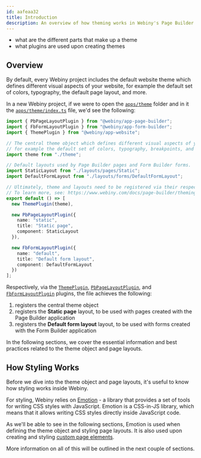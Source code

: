 ```yaml
---
id: aafeaa32
title: Introduction
description: An overview of how theming works in Webiny's Page Builder application.
---
```



<!-- Always include this section on top of the page. -->

<Alert type="success" title="What You’ll Learn">

- what are the different parts that make up a theme
- what plugins are used upon creating themes

</Alert>

## Overview

By default, every Webiny project includes the default website theme which defines different visual aspects of your website, for example the default set of colors, typography, the default page layout, and more.

In a new Webiny project, if we were to open the [`apps/theme`](https://github.com/webiny/webiny-js/tree/v5.35.0/packages/cwp-template-aws/template/common/apps/theme) folder and in it the [`apps/theme/index.ts`](https://github.com/webiny/webiny-js/tree/v5.35.0/packages/cwp-template-aws/template/common/apps/theme/index.ts) file, we'd see the following:

```ts apps/theme/index.ts
import { PbPageLayoutPlugin } from "@webiny/app-page-builder";
import { FbFormLayoutPlugin } from "@webiny/app-form-builder";
import { ThemePlugin } from "@webiny/app-website";

// The central theme object which defines different visual aspects of your website,
// for example the default set of colors, typography, breakpoints, and more.
import theme from "./theme";

// Default layouts used by Page Builder pages and Form Builder forms.
import StaticLayout from "./layouts/pages/Static";
import DefaultFormLayout from "./layouts/forms/DefaultFormLayout";

// Ultimately, theme and layouts need to be registered via their respective plugins.
// To learn more, see: https://www.webiny.com/docs/page-builder/theming/introduction.
export default () => [
  new ThemePlugin(theme),

  new PbPageLayoutPlugin({
    name: "static",
    title: "Static page",
    component: StaticLayout
  }),

  new FbFormLayoutPlugin({
    name: "default",
    title: "Default form layout",
    component: DefaultFormLayout
  })
];
```

Respectively, via the [`ThemePlugin`](https://github.com/webiny/webiny-js/blob/v5.35.0/packages/app-theme/src/index.ts#L4-L12), [`PbPageLayoutPlugin`](https://github.com/webiny/webiny-js/blob/v5.35.0/packages/app-page-builder/src/plugins/PbPageLayoutPlugin.ts#L4-L12), and [`FbFormLayoutPlugin`](https://github.com/webiny/webiny-js/blob/v5.35.0/packages/app-form-builder/src/plugins/FbFormLayoutPlugin.ts#L4-L12) plugins, the file achieves the following:

1. registers the central theme object
2. registers the **Static page** layout, to be used with pages created with the Page Builder application
3. registers the **Default form layout** layout, to be used with forms created with the Form Builder application

In the following sections, we cover the essential information and best practices related to the theme object and page layouts. 

[//]: # (If you're interested in form layouts and styling forms created with the Form Builder application, please visit the separate [Form Builder Theming]&#40;/docs/{version}/form-builder/theming/introduction&#41; section of articles.)

## How Styling Works

Before we dive into the theme object and page layouts, it's useful to know how styling works inside Webiny.

For styling, Webiny relies on [Emotion](https://emotion.sh/docs/introduction) - a library that provides a set of tools for writing CSS styles with JavaScript. Emotion is a CSS-in-JS library, which means that it allows writing CSS styles directly inside JavaScript code.

As we'll be able to see in the following sections, Emotion is used when defining the theme object and styling page layouts. It is also used upon creating and styling [custom page elements](/docs/{version}/page-builder/extending/create-a-page-element).

More information on all of this will be outlined in the next couple of sections.

